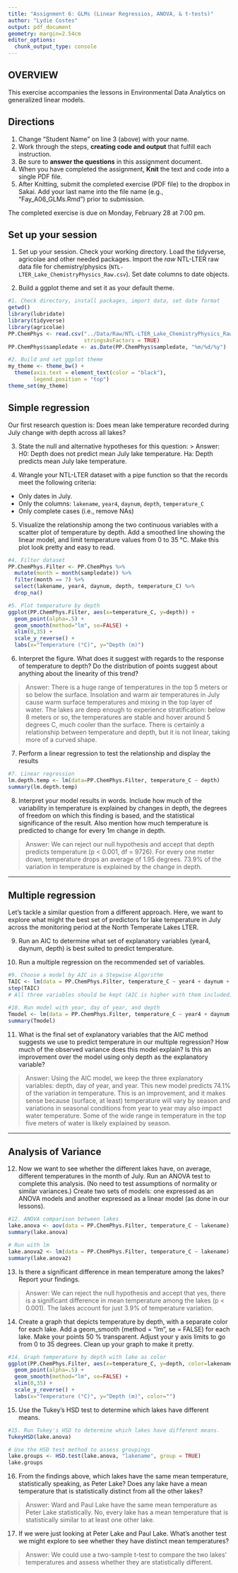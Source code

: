 ```yaml
---
title: "Assignment 6: GLMs (Linear Regressios, ANOVA, & t-tests)"
author: "Lydie Costes"
output: pdf_document
geometry: margin=2.54cm
editor_options: 
  chunk_output_type: console
---
```


## OVERVIEW

This exercise accompanies the lessons in Environmental Data Analytics on generalized linear models. 

## Directions
1. Change "Student Name" on line 3 (above) with your name.
2. Work through the steps, **creating code and output** that fulfill each instruction.
3. Be sure to **answer the questions** in this assignment document.
4. When you have completed the assignment, **Knit** the text and code into a single PDF file.
5. After Knitting, submit the completed exercise (PDF file) to the dropbox in Sakai. Add your last name into the file name (e.g., "Fay_A06_GLMs.Rmd") prior to submission.

The completed exercise is due on Monday, February 28 at 7:00 pm.

## Set up your session 
1. Set up your session. Check your working directory. Load the tidyverse, agricolae and other needed packages. Import the *raw* NTL-LTER raw data file for chemistry/physics (`NTL-LTER_Lake_ChemistryPhysics_Raw.csv`). Set date columns to date objects.

2. Build a ggplot theme and set it as your default theme.

```r
#1. Check directory, install packages, import data, set date format
getwd()
library(lubridate)
library(tidyverse)
library(agricolae)
PP.ChemPhys <- read.csv("../Data/Raw/NTL-LTER_Lake_ChemistryPhysics_Raw.csv",
                        stringsAsFactors = TRUE)
PP.ChemPhys$sampledate <- as.Date(PP.ChemPhys$sampledate, "%m/%d/%y")

#2. Build and set ggplot theme
my_theme <- theme_bw() +
  theme(axis.text = element_text(color = "black"),
        legend.position = "top")
theme_set(my_theme)

```

## Simple regression
Our first research question is: Does mean lake temperature recorded during July change with depth across all lakes?

3. State the null and alternative hypotheses for this question:
> Answer:
H0: Depth does not predict mean July lake temperature.
Ha: Depth predicts mean July lake temperature.


4.  Wrangle your NTL-LTER dataset with a pipe function so that the records meet the following criteria: 
 * Only dates in July. 
 * Only the columns: `lakename`, `year4`, `daynum`, `depth`, `temperature_C`
 * Only complete cases (i.e., remove NAs)

5. Visualize the relationship among the two continuous variables with a scatter plot of temperature by depth. Add a smoothed line showing the linear model, and limit temperature values from 0 to 35 °C. Make this plot look pretty and easy to read.

```r
#4. Filter dataset
PP.ChemPhys.Filter <- PP.ChemPhys %>%
  mutate(month = month(sampledate)) %>%
  filter(month == 7) %>%
  select(lakename, year4, daynum, depth, temperature_C) %>%
  drop_na()

#5. Plot temperature by depth
ggplot(PP.ChemPhys.Filter, aes(x=temperature_C, y=depth)) +
  geom_point(alpha=.5) +
  geom_smooth(method="lm", se=FALSE) +
  xlim(0,35) +
  scale_y_reverse() +
  labs(x="Temperature (°C)", y="Depth (m)") 

```


6. Interpret the figure. What does it suggest with regards to the response of temperature to depth? Do the distribution of points suggest about anything about the linearity of this trend?

> Answer: There is a huge range of temperatures in the top 5 meters or so below the surface. Insolation and warm air temperatures in July cause warm surface temperatures and mixing in the top layer of water. The lakes are deep enough to experience stratification: below 8 meters or so, the temperatures are stable and hover around 5 degrees C, much cooler than the surface. There is certainly a relationship between temperature and depth, but it is not linear, taking more of a curved shape.


7. Perform a linear regression to test the relationship and display the results

```r
#7. Linear regression
lm.depth.temp <- lm(data=PP.ChemPhys.Filter, temperature_C ~ depth)
summary(lm.depth.temp)

```


8. Interpret your model results in words. Include how much of the variability in temperature is explained by changes in depth, the degrees of freedom on which this finding is based, and the statistical significance of the result. Also mention how much temperature is predicted to change for every 1m change in depth. 

> Answer: We can reject our null hypothesis and accept that depth predicts temperature (p < 0.001, df = 9726). For every one meter down, temperature drops an average of 1.95 degrees. 73.9% of the variation in temperature is explained by the change in depth. 


---

## Multiple regression
Let's tackle a similar question from a different approach. Here, we want to explore what might the best set of predictors for lake temperature in July across the monitoring period at the North Temperate Lakes LTER. 


9. Run an AIC to determine what set of explanatory variables (year4, daynum, depth) is best suited to predict temperature.

10. Run a multiple regression on the recommended set of variables. 

```r
#9. Choose a model by AIC in a Stepwise Algorithm
TAIC <- lm(data = PP.ChemPhys.Filter, temperature_C ~ year4 + daynum + depth)
step(TAIC)
# All three variables should be kept (AIC is higher with them included)

#10. Run model with year, day of year, and depth
Tmodel <- lm(data = PP.ChemPhys.Filter, temperature_C ~ year4 + daynum + depth)
summary(Tmodel)

```

11. What is the final set of explanatory variables that the AIC method suggests we use to predict temperature in our multiple regression? How much of the observed variance does this model explain? Is this an improvement over the model using only depth as the explanatory variable?

> Answer: Using the AIC model, we keep the three explanatory variables: depth, day of year, and year. This new model predicts 74.1% of the variation in temperature. This is an improvement, and it makes sense because (surface, at least) temperature will vary by season and variations in seasonal conditions from year to year may also impact water temperature. Some of the wide range in temperature in the top five meters of water is likely explained by season. 



---
## Analysis of Variance

12. Now we want to see whether the different lakes have, on average, different temperatures in the month of July. Run an ANOVA test to complete this analysis. (No need to test assumptions of normality or similar variances.) Create two sets of models: one expressed as an ANOVA models and another expressed as a linear model (as done in our lessons).

```r
#12. ANOVA comparison between lakes
lake.anova <- aov(data = PP.ChemPhys.Filter, temperature_C ~ lakename)
summary(lake.anova)

# Run with lm
lake.anova2 <- lm(data = PP.ChemPhys.Filter, temperature_C ~ lakename)
summary(lake.anova2)

```

13. Is there a significant difference in mean temperature among the lakes? Report your findings. 

> Answer: We can reject the null hypothesis and accept that yes, there is a significant difference in mean temperature among the lakes (p < 0.001). The lakes account for just 3.9% of temperature variation. 



14. Create a graph that depicts temperature by depth, with a separate color for each lake. Add a geom_smooth (method = "lm", se = FALSE) for each lake. Make your points 50 % transparent. Adjust your y axis limits to go from 0 to 35 degrees. Clean up your graph to make it pretty. 

```r
#14. Graph temperature by depth with lake as color
ggplot(PP.ChemPhys.Filter, aes(x=temperature_C, y=depth, color=lakename)) +
  geom_point(alpha=.5) +
  geom_smooth(method="lm", se=FALSE) +
  xlim(0,35) +
  scale_y_reverse() +
  labs(x="Temperature (°C)", y="Depth (m)", color="") 

```

15. Use the Tukey's HSD test to determine which lakes have different means.

```r
#15. Run Tukey's HSD to determine which lakes have different means.
TukeyHSD(lake.anova)

# Use the HSD test method to assess groupings
lake.groups <- HSD.test(lake.anova, "lakename", group = TRUE)
lake.groups

```

16. From the findings above, which lakes have the same mean temperature, statistically speaking, as Peter Lake? Does any lake have a mean temperature that is statistically distinct from all the other lakes?

>Answer: Ward and Paul Lake have the same mean temperature as Peter Lake statistically. No, every lake has a mean temperature that is statistically similar to at least one other lake. 

 

17. If we were just looking at Peter Lake and Paul Lake. What's another test we might explore to see whether they have distinct mean temperatures? 

>Answer: We could use a two-sample t-test to compare the two lakes' temperatures and assess whether they are statistically different. 


